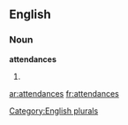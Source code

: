 
==English==

===Noun===
'''attendances'''

# {{plural of|[[attendance]]}}

[[Category:English plurals]]

[[ar:attendances]]
[[fr:attendances]]